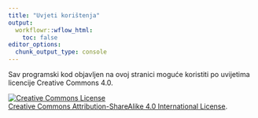```yaml
---
title: "Uvjeti korištenja"
output:
  workflowr::wflow_html:
    toc: false
editor_options:
  chunk_output_type: console
---
```


Sav programski kod objavljen na ovoj stranici moguće koristiti po uvijetima licencije Creative Commons 4.0. 


<a rel="license" href="http://creativecommons.org/licenses/by-sa/4.0/"><img alt="Creative Commons License" style="border-width:0" src="https://i.creativecommons.org/l/by-sa/4.0/88x31.png" /></a><br /><a rel="license" href="http://creativecommons.org/licenses/by-sa/4.0/">Creative Commons Attribution-ShareAlike 4.0 International License</a>.
